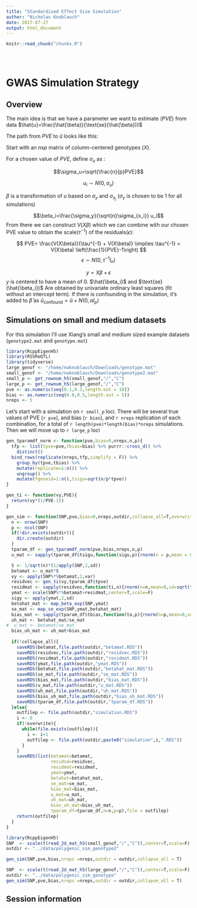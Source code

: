 ```yaml
---
title: "Standardized Effect Size Simulation"
author: "Nicholas Knoblauch"
date: 2017-07-27
output: html_document
---
```


<!-- The file analysis/chunks.R contains chunks that define default settings
shared across the workflowr files. -->
```r
knitr::read_chunk("chunks.R")
```

<!-- Update knitr chunk options -->
```r
```

<!-- Insert the date the file was last updated -->
```r
```

<!-- Insert the code version (Git commit SHA1) if Git repository exists and R
 package git2r is installed -->
```r
```

# GWAS Simulation Strategy

## Overview

The main idea is that we have a parameter we want to estimate ($PVE$) from data $\hat{u}=\frac{\hat{\beta}}{\text{se}(\hat{\beta})}$

The path from $PVE$ to $\hat{u}$ looks like this:

Start with an $n$x$p$ matrix of column-centered genotypes ($X$).

For a chosen value of $PVE$, define $\sigma_u$ as :

$$\sigma_u=\sqrt{\frac{n}{p}PVE}$$

$$u_i \sim N(0,\sigma_u)$$

$\beta$ is a transformation of $u$ based on $\sigma_y$ and $\sigma_{x_j}$ ($\sigma_y$ is chosen to be 1 for all simulations)


$$\beta_i=\frac{\sigma_y}{\sqrt{n}\sigma_{x_i}} u_i$$
From there we can construct $V(X\beta)$ which we can combine with our chosen PVE value to obtain the scale($\tau^{-1}$) of the residuals($\epsilon$):

$$ PVE= \frac{V(X\beta)}{\tau^{-1} + V(X\beta)} \implies \tau^{-1} = V(X\beta) \left(\frac{1}{PVE}-1\right)  $$
$$\epsilon \sim N(0,\tau^{-1}I_n)$$


$$ y= X \beta + \epsilon $$
$y$ is centered to have a mean of $0$. $\hat{\beta_i}$ and $\text{se}(\hat{\beta_i})$ Are obtained by univariate ordinary least squares (fit without an intercept term). If there is confounding in the simulation, it's added to $\hat{\beta}$ as $\hat{u}_{\text{confound}}=\hat{u}+N(0,a I_p)$

## Simulations on small and medium datasets

For this simulation I'll use Xiang's small and medium sized example datasets (`genotype2.mat` and `genotype.mat`)


```r
library(RcppEigenH5)
library(RSSReQTL)
library(tidyverse)
large_genof <- "/home/nwknoblauch/Downloads/genotype.mat"
small_genof <- "/home/nwknoblauch/Downloads/genotype2.mat"
small_p <- get_rownum_h5(small_genof,"/","C")
large_p <- get_rownum_h5(large_genof,"/","C")
pve <- as.numeric(seq(0.1,0.3,length.out = 18))
bias <- as.numeric(seq(0.0,0.5,length.out = 5))
nreps <- 5
```


Let's start with a simulation on `r small_p` loci.  There will be several true values of PVE (`r pve`), and bias (`r bias`), and `r nreps` replication of each combination, for a total of `r length(pve)*length(bias)*nreps` simulations. Then we will move up to `r large_p` loci

```r

gen_tparamdf_norm <- function(pve,bias=0,nreps,n,p){
  tfp <- list(tpve=pve,tbias=bias) %>% purrr::cross_d() %>% 
    distinct()
  bind_rows(replicate(nreps,tfp,simplify = F)) %>%
    group_by(tpve,tbias) %>%
    mutate(replicate=1:n()) %>%
    ungroup() %>%
    mutate(fgeneid=1:n(),tsigu=sqrt(n/p*tpve))
}

gen_ti <- function(vy,PVE){
  return(vy*(1/PVE-1))
}

gen_sim <- function(SNP,pve,bias=0,nreps,outdir,collapse_all=T,overwrite=F){
  n <- nrow(SNP)
  p <- ncol(SNP)
  if(!dir.exists(outdir)){
    dir.create(outdir)
  }
  tparam_df <- gen_tparamdf_norm(pve,bias,nreps,n,p)
  u_mat <- sapply(tparam_df$tsigu,function(sigu,p){rnorm(n = p,mean = 0,sd = sigu)},p=p)

  S <- 1/sqrt(n)*(1/apply(SNP,2,sd))
  betamat <- u_mat*S
  vy <- apply(SNP%*%betamat,2,var)
  residvec <- gen_ti(vy,tparam_df$tpve)
  residmat <- sapply(residvec,function(ti,n){rnorm(n=n,mean=0,sd=sqrt(ti))},n=n)
  ymat <- scale(SNP%*%betamat+residmat,center=T,scale=F)
  sigy <- apply(ymat,2,sd)
  betahat_mat <- map_beta_exp(SNP,ymat)
  se_mat <- map_se_exp(SNP,ymat,betahat_mat)
  bias_mat <- sapply(tparam_df$tbias,function(ta,p){rnorm(n=p,mean=0,sd=ta)},p=p)
  uh_mat <- betahat_mat/se_mat
#  u_mat <- betamat/se_mat
  bias_uh_mat <- uh_mat+bias_mat
  
  if(!collapse_all){
    saveRDS(betamat,file.path(outdir,"betamat.RDS"))
    saveRDS(residvec,file.path(outdir,"residvec.RDS"))
    saveRDS(residmat,file.path(outdir,"residmat.RDS"))
    saveRDS(ymat,file.path(outdir,"ymat.RDS"))
    saveRDS(betahat,file.path(outdir,"betahat_mat.RDS"))
    saveRDS(se_mat,file.path(outdir,"se_mat.RDS"))
    saveRDS(bias_mat,file.path(outdir,"bias_mat.RDS"))
    saveRDS(u_mat,file.path(outdir,"u_mat.RDS"))
    saveRDS(uh_mat,file.path(outdir,"uh_mat.RDS"))
    saveRDS(bias_uh_mat,file.path(outdir,"bias_uh_mat.RDS"))
    saveRDS(tparam_df,file.path(outdir,"tparam_df.RDS"))
  }else{
    outfilep <- file.path(outdir,"simulation.RDS")
    i <- 0
    if(!overwrite){
      while(file.exists(outfilep)){
        i <- i+1
        outfilep <- file.path(outdir,paste0("simulation",i,".RDS"))
      }
    }
    saveRDS(list(betamat=betamat,
                 residsd=residvec,
                 residmat=residmat,
                 ymat=ymat,
                 betahat=betahat_mat,
                 se_mat=se_mat,
                 bias_mat=bias_mat,
                 u_mat=u_mat,
                 uh_mat=uh_mat,
                 bias_uh_mat=bias_uh_mat,
                 tparam_df=tparam_df,n=n,p=p),file = outfilep)
    return(outfilep)
  }
}
```


```r
library(RcppEigenH5)
SNP  <- scale(t(read_2d_mat_h5(small_genof,"/","C")),center=T,scale=F)
outdir <- "../data/polygenic_sim_genotype2"

gen_sim(SNP,pve,bias,nreps =nreps,outdir = outdir,collapse_all = T)
```


```r

SNP  <- scale(t(read_2d_mat_h5(large_genof,"/","C")),center=T,scale=F)
outdir <- "../data/polygenic_sim_genotype"
gen_sim(SNP,pve,bias,nreps =nreps,outdir = outdir,collapse_all = T)
```




<!-- Add your analysis here -->

## Session information

<!-- Insert the session information into the document -->
```r
```
